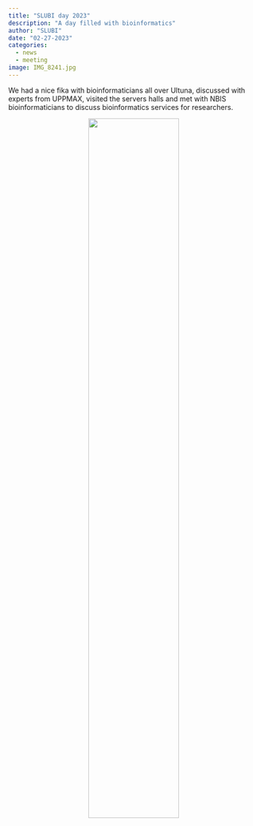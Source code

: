 ```yaml
---
title: "SLUBI day 2023"
description: "A day filled with bioinformatics"
author: "SLUBI"
date: "02-27-2023"
categories:
  - news
  - meeting
image: IMG_8241.jpg
---
```


We had a nice fika with bioinformaticians all over Ultuna, discussed with experts from UPPMAX, visited the servers halls and met with NBIS bioinformaticians to discuss bioinformatics services for researchers.


<center>
![](IMG_8241.jpg){#id .class width=60%}